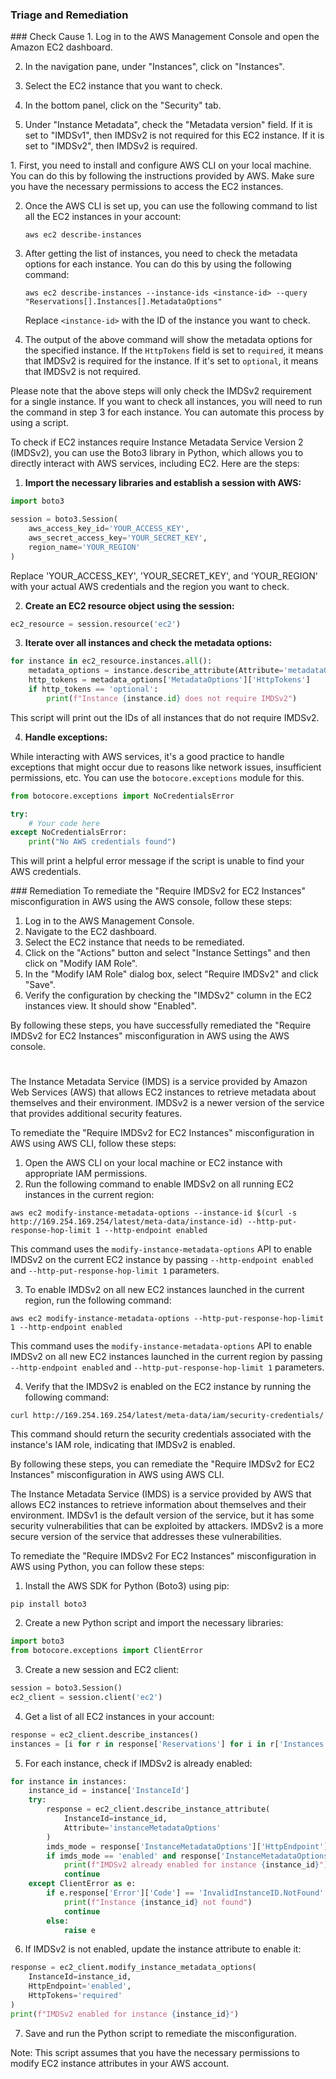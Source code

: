 
### Triage and Remediation
<Tabs>

<Tab title='Cause'>
### Check Cause
<AccordionGroup>
<Accordion title='Using Console' defaultOpen='true'>
1. Log in to the AWS Management Console and open the Amazon EC2 dashboard.

2. In the navigation pane, under "Instances", click on "Instances".

3. Select the EC2 instance that you want to check.

4. In the bottom panel, click on the "Security" tab.

5. Under "Instance Metadata", check the "Metadata version" field. If it is set to "IMDSv1", then IMDSv2 is not required for this EC2 instance. If it is set to "IMDSv2", then IMDSv2 is required.
</Accordion>

<Accordion title='Using CLI'>
1. First, you need to install and configure AWS CLI on your local machine. You can do this by following the instructions provided by AWS. Make sure you have the necessary permissions to access the EC2 instances.

2. Once the AWS CLI is set up, you can use the following command to list all the EC2 instances in your account:

   ```
   aws ec2 describe-instances
   ```

3. After getting the list of instances, you need to check the metadata options for each instance. You can do this by using the following command:

   ```
   aws ec2 describe-instances --instance-ids <instance-id> --query "Reservations[].Instances[].MetadataOptions"
   ```

   Replace `<instance-id>` with the ID of the instance you want to check.

4. The output of the above command will show the metadata options for the specified instance. If the `HttpTokens` field is set to `required`, it means that IMDSv2 is required for the instance. If it's set to `optional`, it means that IMDSv2 is not required.

Please note that the above steps will only check the IMDSv2 requirement for a single instance. If you want to check all instances, you will need to run the command in step 3 for each instance. You can automate this process by using a script.
</Accordion>

<Accordion title='Using Python'>
To check if EC2 instances require Instance Metadata Service Version 2 (IMDSv2), you can use the Boto3 library in Python, which allows you to directly interact with AWS services, including EC2. Here are the steps:

1. **Import the necessary libraries and establish a session with AWS:**

```python
import boto3

session = boto3.Session(
    aws_access_key_id='YOUR_ACCESS_KEY',
    aws_secret_access_key='YOUR_SECRET_KEY',
    region_name='YOUR_REGION'
)
```
Replace 'YOUR_ACCESS_KEY', 'YOUR_SECRET_KEY', and 'YOUR_REGION' with your actual AWS credentials and the region you want to check.

2. **Create an EC2 resource object using the session:**

```python
ec2_resource = session.resource('ec2')
```

3. **Iterate over all instances and check the metadata options:**

```python
for instance in ec2_resource.instances.all():
    metadata_options = instance.describe_attribute(Attribute='metadataOptions')
    http_tokens = metadata_options['MetadataOptions']['HttpTokens']
    if http_tokens == 'optional':
        print(f"Instance {instance.id} does not require IMDSv2")
```
This script will print out the IDs of all instances that do not require IMDSv2.

4. **Handle exceptions:**

While interacting with AWS services, it's a good practice to handle exceptions that might occur due to reasons like network issues, insufficient permissions, etc. You can use the `botocore.exceptions` module for this.

```python
from botocore.exceptions import NoCredentialsError

try:
    # Your code here
except NoCredentialsError:
    print("No AWS credentials found")
```
This will print a helpful error message if the script is unable to find your AWS credentials.
</Accordion>

</AccordionGroup>
</Tab>
<Tab title='Remediation'>
### Remediation

<AccordionGroup>
<Accordion title='Using Console' defaultOpen='true'>
To remediate the "Require IMDSv2 for EC2 Instances" misconfiguration in AWS using the AWS console, follow these steps:

1. Log in to the AWS Management Console.
2. Navigate to the EC2 dashboard.
3. Select the EC2 instance that needs to be remediated.
4. Click on the "Actions" button and select "Instance Settings" and then click on "Modify IAM Role".
5. In the "Modify IAM Role" dialog box, select "Require IMDSv2" and click "Save".
6. Verify the configuration by checking the "IMDSv2" column in the EC2 instances view. It should show "Enabled".

By following these steps, you have successfully remediated the "Require IMDSv2 for EC2 Instances" misconfiguration in AWS using the AWS console.

#
</Accordion>

<Accordion title='Using CLI'>
The Instance Metadata Service (IMDS) is a service provided by Amazon Web Services (AWS) that allows EC2 instances to retrieve metadata about themselves and their environment. IMDSv2 is a newer version of the service that provides additional security features. 

To remediate the "Require IMDSv2 for EC2 Instances" misconfiguration in AWS using AWS CLI, follow these steps:

1. Open the AWS CLI on your local machine or EC2 instance with appropriate IAM permissions.
2. Run the following command to enable IMDSv2 on all running EC2 instances in the current region:
```
aws ec2 modify-instance-metadata-options --instance-id $(curl -s http://169.254.169.254/latest/meta-data/instance-id) --http-put-response-hop-limit 1 --http-endpoint enabled
```
This command uses the `modify-instance-metadata-options` API to enable IMDSv2 on the current EC2 instance by passing `--http-endpoint enabled` and `--http-put-response-hop-limit 1` parameters.

3. To enable IMDSv2 on all new EC2 instances launched in the current region, run the following command:
```
aws ec2 modify-instance-metadata-options --http-put-response-hop-limit 1 --http-endpoint enabled
```
This command uses the `modify-instance-metadata-options` API to enable IMDSv2 on all new EC2 instances launched in the current region by passing `--http-endpoint enabled` and `--http-put-response-hop-limit 1` parameters.

4. Verify that the IMDSv2 is enabled on the EC2 instance by running the following command:
```
curl http://169.254.169.254/latest/meta-data/iam/security-credentials/
```
This command should return the security credentials associated with the instance's IAM role, indicating that IMDSv2 is enabled.

By following these steps, you can remediate the "Require IMDSv2 for EC2 Instances" misconfiguration in AWS using AWS CLI.
</Accordion>

<Accordion title='Using Python'>
The Instance Metadata Service (IMDS) is a service provided by AWS that allows EC2 instances to retrieve information about themselves and their environment. IMDSv1 is the default version of the service, but it has some security vulnerabilities that can be exploited by attackers. IMDSv2 is a more secure version of the service that addresses these vulnerabilities. 

To remediate the "Require IMDSv2 For EC2 Instances" misconfiguration in AWS using Python, you can follow these steps:

1. Install the AWS SDK for Python (Boto3) using pip:

```
pip install boto3
```

2. Create a new Python script and import the necessary libraries:

```python
import boto3
from botocore.exceptions import ClientError
```

3. Create a new session and EC2 client:

```python
session = boto3.Session()
ec2_client = session.client('ec2')
```

4. Get a list of all EC2 instances in your account:

```python
response = ec2_client.describe_instances()
instances = [i for r in response['Reservations'] for i in r['Instances']]
```

5. For each instance, check if IMDSv2 is already enabled:

```python
for instance in instances:
    instance_id = instance['InstanceId']
    try:
        response = ec2_client.describe_instance_attribute(
            InstanceId=instance_id,
            Attribute='instanceMetadataOptions'
        )
        imds_mode = response['InstanceMetadataOptions']['HttpEndpoint']
        if imds_mode == 'enabled' and response['InstanceMetadataOptions']['HttpTokens'] == 'required':
            print(f"IMDSv2 already enabled for instance {instance_id}")
            continue
    except ClientError as e:
        if e.response['Error']['Code'] == 'InvalidInstanceID.NotFound':
            print(f"Instance {instance_id} not found")
            continue
        else:
            raise e
```

6. If IMDSv2 is not enabled, update the instance attribute to enable it:

```python
response = ec2_client.modify_instance_metadata_options(
    InstanceId=instance_id,
    HttpEndpoint='enabled',
    HttpTokens='required'
)
print(f"IMDSv2 enabled for instance {instance_id}")
```

7. Save and run the Python script to remediate the misconfiguration.

Note: This script assumes that you have the necessary permissions to modify EC2 instance attributes in your AWS account.
</Accordion>

</AccordionGroup>
</Tab>
</Tabs>
